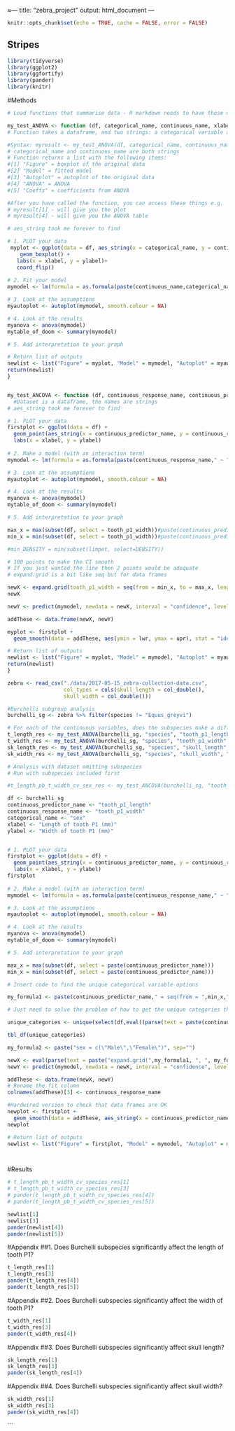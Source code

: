 ≈---
title: "zebra_project"
output: html_document
---

```r
knitr::opts_chunk$set(echo = TRUE, cache = FALSE, error = FALSE)
```

## Stripes

```r
library(tidyverse)
library(ggplot2)
library(ggfortify)
library(pander)
library(knitr)
```

#Methods


```r
# Load functions that summarise data - R markdown needs to have these up front befroe the rest of the ode. In an R script, the functions can be at the end.

my_test_ANOVA <- function (df, categorical_name, continuous_name, xlabel, ylabel){
# Function takes a dataframe, and two strings: a categorical variable and a continuous variable. it then does a boxplot and an ANOVA

#Syntax: myresult <- my_test_ANOVA(df, categorical_name, continuous_name, xlabel, ylabel)
# categorical_name and continuous_name are both strings
# Function returns a list with the following items:
#[1] "Figure" = boxplot of the original data
#[2] "Model" = fitted model
#[3] "Autoplot" = autoplot of the original data
#[4] "ANOVA" = ANOVA
#[5] "Coeffs" = coefficients from ANOVA

#After you have called the function, you can access these things e.g.
# myresult[1] - will give you the plot
# myresult[4] - will give you the ANOVA table

# aes_string took me forever to find

# 1. PLOT your data
 myplot <- ggplot(data = df, aes_string(x = categorical_name, y = continuous_name)) +
    geom_boxplot() +
   labs(x = xlabel, y = ylabel)+
   coord_flip()
 
# 2. Fit your model
mymodel <- lm(formula = as.formula(paste(continuous_name,categorical_name,sep="~")), data = df)

# 3. Look at the assumptions
myautoplot <- autoplot(mymodel, smooth.colour = NA)

# 4. Look at the results
myanova <- anova(mymodel)
mytable_of_doom <- summary(mymodel)

# 5. Add interpretation to your graph

# Return list of outputs
newlist <- list("Figure" = myplot, "Model" = mymodel, "Autoplot" = myautoplot, "ANOVA" = myanova, "Coefficients" = mytable_of_doom)
return(newlist)
}


my_test_ANCOVA <- function (df, continuous_response_name, continuous_predictor_name, categorical_name, xlabel, ylabel){
  #Dataset is a dataframe, the names are strings
# aes_string took me forever to find

# 1. PLOT your data
firstplot <- ggplot(data = df) +
  geom_point(aes_string(x = continuous_predictor_name, y = continuous_response_name, color = categorical_name)) +
  labs(x = xlabel, y = ylabel)
 
# 2. Make a model (with an interaction term)
mymodel <- lm(formula = as.formula(paste(continuous_response_name," ~ ",continuous_predictor_name," * ",categorical_name,sep="")), data = df)

# 3. Look at the assumptions
myautoplot <- autoplot(mymodel, smooth.colour = NA)

# 4. Look at the results
myanova <- anova(mymodel)
mytable_of_doom <- summary(mymodel)

# 5. Add interpretation to your graph

max_x = max(subset(df, select = tooth_p1_width))#paste(continuous_predictor_name)))
min_x = min(subset(df, select = tooth_p1_width))#paste(continuous_predictor_name)))

#min_DENSITY = min(subset(limpet, select=DENSITY))

# 100 points to make the CI smooth
# If you just wanted the line then 2 points would be adequate
# expand.grid is a bit like seq but for data frames

newX <- expand.grid(tooth_p1_width = seq(from = min_x, to = max_x, length = 100), sex = c("Male","Female"))
newX

newY <- predict(mymodel, newdata = newX, interval = "confidence", level = 0.95)

addThese <- data.frame(newX, newY)

myplot <- firstplot +
  geom_smooth(data = addThese, aes(ymin = lwr, ymax = upr), stat = "identity")

# Return list of outputs
newlist <- list("Figure" = myplot, "Model" = mymodel, "Autoplot" = myautoplot, "ANOVA" = myanova, "Coeffs" = mytable_of_doom)
return(newlist)
}

```


```r
zebra <- read_csv("./data/2017-05-15_zebra-collection-data.csv",
                  col_types = cols(skull_length = col_double(),
                  skull_width = col_double()))

#Burchelli subgroup analysis
burchelli_sg <- zebra %>% filter(species != "Equus_greyvi")

# For each of the continuous variables, does the subspecies make a difference?
t_length_res <- my_test_ANOVA(burchelli_sg, "species", "tooth_p1_length", "Burchelli subspecies", "Length of tooth P1 (mm)")
t_width_res <- my_test_ANOVA(burchelli_sg, "species", "tooth_p1_width", "Burchelli subspecies", "Width of tooth P1 (mm)")
sk_length_res <- my_test_ANOVA(burchelli_sg, "species", "skull_length", "Burchelli subspecies", "Length of skull (mm)")
sk_width_res <- my_test_ANOVA(burchelli_sg, "species", "skull_width", "Burchelli subspecies", "Width of skull (mm)")

# Analysis with dataset omitting subspecies
# Run with subspecies included first

#t_length_pb_t_width_cv_sex_res <- my_test_ANCOVA(burchelli_sg, "tooth_p1_length", "tooth_p1_width", "sex", "Length of tooth P1 (mm)", "Width of tooth P1 (mm)")

df <- burchelli_sg
continuous_predictor_name <- "tooth_p1_length"
continuous_response_name <- "tooth_p1_width"
categorical_name <- "sex"
xlabel <- "Length of tooth P1 (mm)"
ylabel <- "Width of tooth P1 (mm)"


# 1. PLOT your data
firstplot <- ggplot(data = df) +
  geom_point(aes_string(x = continuous_predictor_name, y = continuous_response_name, color = categorical_name)) +
  labs(x = xlabel, y = ylabel)
firstplot
 
# 2. Make a model (with an interaction term)
mymodel <- lm(formula = as.formula(paste(continuous_response_name," ~ ",continuous_predictor_name," * ",categorical_name,sep="")), data = df)

# 3. Look at the assumptions
myautoplot <- autoplot(mymodel, smooth.colour = NA)

# 4. Look at the results
myanova <- anova(mymodel)
mytable_of_doom <- summary(mymodel)

# 5. Add interpretation to your graph

max_x = max(subset(df, select = paste(continuous_predictor_name)))
min_x = min(subset(df, select = paste(continuous_predictor_name)))

# Insert code to find the unique categorical variable options

my_formula1 <- paste(continuous_predictor_name," = seq(from = ",min_x,", to = ",max_x,", length = 100)",sep="")

# Just need to solve the problem of how to get the umique categories then I'm done

unique_categories <- unique(select(df,eval((parse(text = paste(continuous_predictor_name))))))

tbl_df(unique_categories)

my_formula2 <- paste("sex = c(\"Male\",\"Female\")", sep="")

newX <- eval(parse(text = paste("expand.grid(",my_formula1, ", ", my_formula2, ")"))) 
newY <- predict(mymodel, newdata = newX, interval = "confidence", level = 0.95)

addThese <- data.frame(newX, newY)
# Rename the fit column
colnames(addThese)[3] <- continuous_response_name

#Hardwired version to check that data frames are OK
newplot <- firstplot +
  geom_smooth(data = addThese, aes_string(x = continuous_predictor_name, y = continuous_response_name, ymin = "lwr", ymax = "upr", color = categorical_name), stat = "identity")
newplot

# Return list of outputs
newlist <- list("Figure" = firstplot, "Model" = mymodel, "Autoplot" = myautoplot, "ANOVA" = myanova, "Coeffs" = mytable_of_doom)




```

#Results
```r
# t_length_pb_t_width_cv_species_res[1]
# t_length_pb_t_width_cv_species_res[3]
# pander(t_length_pb_t_width_cv_species_res[4])
# pander(t_length_pb_t_width_cv_species_res[5])

newlist[1]
newlist[3]
pander(newlist[4])
pander(newlist[5])


```

#Appendix
##1. Does Burchelli subspecies significantly affect the length of tooth P1?

```r
t_length_res[1]
t_length_res[3]
pander(t_length_res[4])
pander(t_length_res[5])
```

#Appendix
##2. Does Burchelli subspecies significantly affect the width of tooth P1?

```r
t_width_res[1]
t_width_res[3]
pander(t_width_res[4])
```

#Appendix
##3. Does Burchelli subspecies significantly affect skull length?

```r
sk_length_res[1]
sk_length_res[3]
pander(sk_length_res[4])
```

#Appendix
##4. Does Burchelli subspecies significantly affect skull width?

```r
sk_width_res[1]
sk_width_res[3]
pander(sk_width_res[4])
```

```

